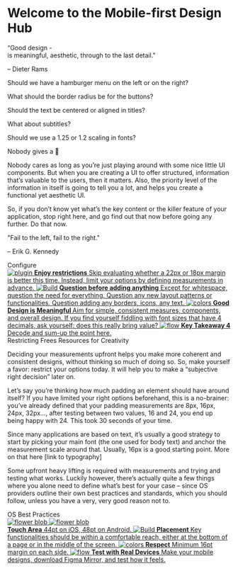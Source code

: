 
<Meta title="Visual Language/Thoughtful design" />

<style>{`
  .subheading {
    --mediumdark: '#999999';
    font-weight: 900;
    font-size: 13px;
    color: #999;
    letter-spacing: 6px;
    line-height: 24px;
    text-transform: uppercase;
    margin-bottom: 12px;
    margin-top: 40px;
  }

  .link-list {
    display: grid;
    grid-template-columns: 1fr;
    grid-template-rows: 1fr 1fr;
    row-gap: 10px;
  }

  @media (min-width: 620px) {
    .link-list {
      row-gap: 20px;
      column-gap: 20px;
      grid-template-columns: 1fr 1fr;
    }
  }

  @media all and (-ms-high-contrast:none) {
  .link-list {
      display: -ms-grid;
      -ms-grid-columns: 1fr 1fr;
      -ms-grid-rows: 1fr 1fr;
    }
  }

  .link-item {
    display: block;
    padding: 20px 30px 20px 15px;
    border: 1px solid #00000010;
    border-radius: 5px;
    transition: background 150ms ease-out, border 150ms ease-out, transform 150ms ease-out;
    color: #333333;
    display: flex;
    align-items: flex-start;
  }

  .link-item:hover {
    border-color: #1EA7FD50;
    transform: translate3d(0, -3px, 0);
    box-shadow: rgba(0, 0, 0, 0.08) 0 3px 10px 0;
  }

  .link-item:active {
    border-color: #1EA7FD;
    transform: translate3d(0, 0, 0);
  }

  .link-item strong {
    font-weight: 700;
    display: block;
    margin-bottom: 2px;
  }
  
  .link-item img {
    height: 40px;
    width: 40px;
    margin-right: 15px;
    flex: none;
  }

  .link-item span {
    font-size: 14px;
    line-height: 20px;
  }

  .tip {
    display: inline-block;
    border-radius: 1em;
    font-size: 11px;
    line-height: 12px;
    font-weight: 700;
    background: #E7FDD8;
    color: #66BF3C;
    padding: 4px 12px;
    margin-right: 10px;
    vertical-align: top;
  }

  .tip-wrapper {
    font-size: 13px;
    line-height: 20px;
    margin-top: 40px;
    margin-bottom: 40px;
  }

  .tip-wrapper code {
    font-size: 12px;
    display: inline-block;
  }

  
`}</style>

# Welcome to the Mobile-first Design Hub

<div style={{ maxWidth: "600px", margin: "25px 0px 25px 50px" }}>
  <span>
    “Good design -
    </br>is meaningful, aesthetic, through to the last detail."
    <p>– Dieter Rams</p>
  </span>
</div>

<p>Should we have a hamburger menu on the left or on the right?</p>
<p>What should the border radius be for the buttons?</p>
<p>Should the text be centered or aligned in titles?</p>
<p>What about subtitles?</p>
<p>Should we use a 1.25 or 1.2 scaling in fonts?</p>

<span>Nobody gives a 💩</span>

<p>
  Nobody cares as long as you’re just playing around with some nice little UI
  components. But when you are creating a UI to offer structured, information
  that’s valuable to the users, then it matters. Also, the priority level of the
  information in itself is going to tell you a lot, and helps you create a
  functional yet aesthetic UI.
</p>

<p>
  So, if you don’t know yet what’s the key content or the killer feature of your
  application, stop right here, and go find out that now before going any
  further. Do that now.
</p>

<div style={{ maxWidth: "600px", margin: "25px 0px 25px 50px" }}>
  <span>
    "Fail to the left, fail to the right."
    <p>– Erik G. Kennedy</p>
  </span>
</div>

<div className="subheading">Configure</div>

<div className="link-list">
  <a
    className="link-item"
    href="https://storybook.js.org/docs/react/addons/addon-types"
    target="_blank"
  >
    <img src={Plugin} alt="plugin" />
    <span>
      <strong>Enjoy restrictions</strong>
      Skip evaluating whether a 22px or 18px margin is better this time. Instead,
      limit your options by defining measurements in advance.
    </span>
  </a>
  <a
    className="link-item"
    href="https://storybook.js.org/docs/react/configure/webpack"
    target="_blank"
  >
    <img src={StackAlt} alt="Build" />
    <span>
      <strong>Question before adding anything</strong>
      Except for whitespace, question the need for everything. Question any new layout
      patterns or functionalities. Question adding any borders, icons, any text.
    </span>
  </a>
  <a
    className="link-item"
    href="https://storybook.js.org/docs/react/configure/styling-and-css"
    target="_blank"
  >
    <img src={Colors} alt="colors" />
    <span>
      <strong>Good Design is Meaningful </strong>
      Aim for simple, consistent measures, components, and overall design. If you
      find yourself fiddling with font sizes that have 4 decimals, ask yourself:
      does this really bring value?
    </span>
  </a>
  <a
    className="link-item"
    href="https://storybook.js.org/docs/react/get-started/setup#configure-storybook-for-your-stack"
    target="_blank"
  >
    <img src={Flow} alt="flow" />
    <span>
      <strong>Key Takeaway 4</strong>
      Decode and sum-up the point here.
    </span>
  </a>
</div>

<div className="subheading">Restricting Frees Resources for Creativity</div>

<p>
  Deciding your measurements upfront helps you make more coherent and consistent
  designs, without thinking so much of doing so. So, make yourself a favor:
  restrict your options today. It will help you to make a “subjective right
  decision” later on.
</p>
<p>
  Let’s say you’re thinking how much padding an element should have around
  itself? If you have limited your right options beforehand, this is a
  no-brainer: you’ve already defined that your padding measurements are 8px,
  16px, 24px, 32px…, after testing between two values, 16 and 24, you end up
  being happy with 24. This took 30 seconds of your time.
</p>
<p>
  Since many applications are based on text, it’s usually a good strategy to
  start by picking your main font (the one used for body text) and anchor the
  measurement scale around that. Usually, 16px is a good starting point. More on
  that here [link to typography]
</p>
<p>
  Some upfront heavy lifting is required with measurements and trying and
  testing what works. Luckily however, there’s actually quite a few things where
  you alone need to define what’s best for your case – since OS providers
  outline their own best practices and standards, which you should follow,
  unless you have a very, very good reason not to.
</p>

<div className="subheading">OS Best Practices</div>

<div className="link-list">
  <a
    className="link-item"
    href="https://storybook.js.org/docs/react/addons/addon-types"
    target="_blank"
  >
    <div style={{ flexDirection: "row" }}>
      <img src={Flower} alt="flower blob" />
      <img src={Flower} alt="flower blob" />
    </div>
    <span>
      <strong>Touch Area</strong>
      44pt on iOS, 48pt on Android.
    </span>
  </a>
  <a
    className="link-item"
    href="https://storybook.js.org/docs/react/configure/webpack"
    target="_blank"
  >
    <img src={StackAlt} alt="Build" />
    <span>
      <strong>Placement</strong>
      Key functionalities should be within a comfortable reach, either at the bottom
      of a page or in the middle of the screen.
    </span>
  </a>
  <a
    className="link-item"
    href="https://storybook.js.org/docs/react/configure/styling-and-css"
    target="_blank"
  >
    <img src={Colors} alt="colors" />
    <span>
      <strong>Respect</strong>
      Minimum 16pt margin on each side.
    </span>
  </a>
  <a
    className="link-item"
    href="https://storybook.js.org/docs/react/get-started/setup#configure-storybook-for-your-stack"
    target="_blank"
  >
    <img src={Flow} alt="flow" />
    <span>
      <strong>Test with Real Devices</strong>
      Make your mobile designs, download Figma Mirror, and test how it feels.
    </span>
  </a>
</div>
